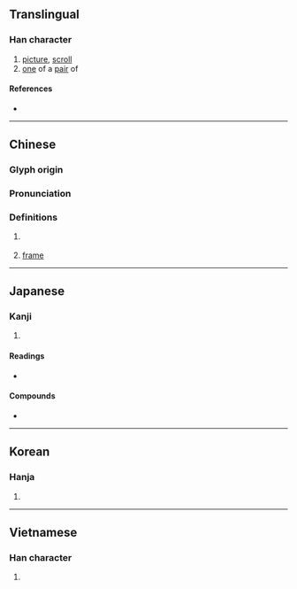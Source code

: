 {{character info/new}}
{{also|帧}}
==Translingual==

===Han character===
{{Han char|rn=50|rad=巾|as=09|sn=12|four=41286|canj=LBYBC|ids=⿰巾貞}}

# [[picture]], [[scroll]]
# [[one]] of a [[pair]] of

====References====
* {{Han ref|kx=0334.060|dkj=08982|dj=0641.100|hdz=10747.050|uh=5E40|ud=24128|bh=B456|bd=46166}}

----

==Chinese==
{{zh-forms|s=帧}}

===Glyph origin===
{{Han etym}}

===Pronunciation===
{{zh-pron
|m=zhèng
|c=zing3
|mc=
|oc=y
|ma=
|cat=n
}}

===Definitions===
{{zh-hanzi}}

# {{rfdef|lang=zh}} {{attention|zh|normal defs}}
# {{lb|zh|computing}} [[frame]]
#: {{zh-x|掉幀|to drop a frame}}

----

==Japanese==

===Kanji===
{{ja-kanji|grade=|rs=巾09}}

# {{defn|lang=ja|sort=巾09}}

====Readings====
* {{ja-readings
|goon=ちょう
|kanon=とう
|kanyoon=てい
|kun=[[かけもの]] (kakemono)}}

====Compounds====
* {{ja-r|装幀|そうてい}}

----

==Korean==

===Hanja===
{{ko-hanja|hangeul=[[정]], [[탱]]|rv=jeong, taeng|mr=chŏng, t'aeng}}

# {{defn|lang=ko|sort=巾09}}

----

==Vietnamese==

===Han character===
{{vi-readings|rs=巾09|hanviet=tranh}}

# {{defn|lang=vi|sort=巾09}}